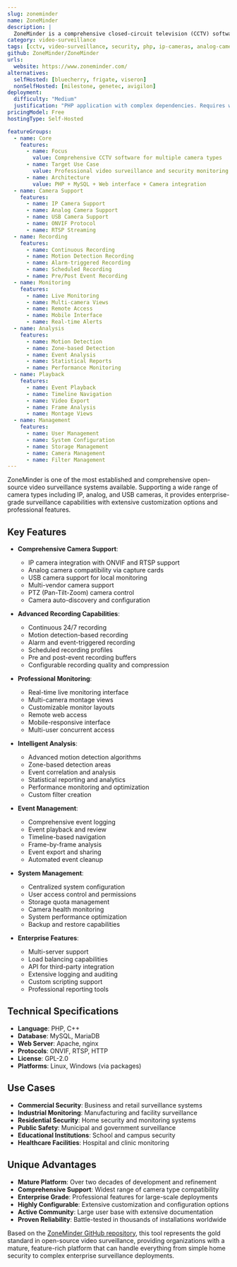 ```yaml
---
slug: zoneminder
name: ZoneMinder
description: |
  ZoneMinder is a comprehensive closed-circuit television (CCTV) software application that supports IP, USB and analog cameras. It provides complete video surveillance capabilities with recording, monitoring, and analysis features for security and surveillance applications.
category: video-surveillance
tags: [cctv, video-surveillance, security, php, ip-cameras, analog-cameras]
github: ZoneMinder/ZoneMinder
urls:
  website: https://www.zoneminder.com/
alternatives:
  selfHosted: [bluecherry, frigate, viseron]
  nonSelfHosted: [milestone, genetec, avigilon]
deployment:
  difficulty: "Medium"
  justification: "PHP application with complex dependencies. Requires web server, database, and camera configuration. Well-documented but requires technical knowledge."
pricingModel: Free
hostingType: Self-Hosted

featureGroups:
  - name: Core
    features:
      - name: Focus
        value: Comprehensive CCTV software for multiple camera types
      - name: Target Use Case
        value: Professional video surveillance and security monitoring
      - name: Architecture
        value: PHP + MySQL + Web interface + Camera integration
  - name: Camera Support
    features:
      - name: IP Camera Support
      - name: Analog Camera Support
      - name: USB Camera Support
      - name: ONVIF Protocol
      - name: RTSP Streaming
  - name: Recording
    features:
      - name: Continuous Recording
      - name: Motion Detection Recording
      - name: Alarm-triggered Recording
      - name: Scheduled Recording
      - name: Pre/Post Event Recording
  - name: Monitoring
    features:
      - name: Live Monitoring
      - name: Multi-camera Views
      - name: Remote Access
      - name: Mobile Interface
      - name: Real-time Alerts
  - name: Analysis
    features:
      - name: Motion Detection
      - name: Zone-based Detection
      - name: Event Analysis
      - name: Statistical Reports
      - name: Performance Monitoring
  - name: Playback
    features:
      - name: Event Playback
      - name: Timeline Navigation
      - name: Video Export
      - name: Frame Analysis
      - name: Montage Views
  - name: Management
    features:
      - name: User Management
      - name: System Configuration
      - name: Storage Management
      - name: Camera Management
      - name: Filter Management
---
```


ZoneMinder is one of the most established and comprehensive open-source video surveillance systems available. Supporting a wide range of camera types including IP, analog, and USB cameras, it provides enterprise-grade surveillance capabilities with extensive customization options and professional features.

## Key Features

- **Comprehensive Camera Support**:

  - IP camera integration with ONVIF and RTSP support
  - Analog camera compatibility via capture cards
  - USB camera support for local monitoring
  - Multi-vendor camera support
  - PTZ (Pan-Tilt-Zoom) camera control
  - Camera auto-discovery and configuration

- **Advanced Recording Capabilities**:

  - Continuous 24/7 recording
  - Motion detection-based recording
  - Alarm and event-triggered recording
  - Scheduled recording profiles
  - Pre and post-event recording buffers
  - Configurable recording quality and compression

- **Professional Monitoring**:

  - Real-time live monitoring interface
  - Multi-camera montage views
  - Customizable monitor layouts
  - Remote web access
  - Mobile-responsive interface
  - Multi-user concurrent access

- **Intelligent Analysis**:

  - Advanced motion detection algorithms
  - Zone-based detection areas
  - Event correlation and analysis
  - Statistical reporting and analytics
  - Performance monitoring and optimization
  - Custom filter creation

- **Event Management**:

  - Comprehensive event logging
  - Event playback and review
  - Timeline-based navigation
  - Frame-by-frame analysis
  - Event export and sharing
  - Automated event cleanup

- **System Management**:

  - Centralized system configuration
  - User access control and permissions
  - Storage quota management
  - Camera health monitoring
  - System performance optimization
  - Backup and restore capabilities

- **Enterprise Features**:
  - Multi-server support
  - Load balancing capabilities
  - API for third-party integration
  - Extensive logging and auditing
  - Custom scripting support
  - Professional reporting tools

## Technical Specifications

- **Language**: PHP, C++
- **Database**: MySQL, MariaDB
- **Web Server**: Apache, nginx
- **Protocols**: ONVIF, RTSP, HTTP
- **License**: GPL-2.0
- **Platforms**: Linux, Windows (via packages)

## Use Cases

- **Commercial Security**: Business and retail surveillance systems
- **Industrial Monitoring**: Manufacturing and facility surveillance
- **Residential Security**: Home security and monitoring systems
- **Public Safety**: Municipal and government surveillance
- **Educational Institutions**: School and campus security
- **Healthcare Facilities**: Hospital and clinic monitoring

## Unique Advantages

- **Mature Platform**: Over two decades of development and refinement
- **Comprehensive Support**: Widest range of camera type compatibility
- **Enterprise Grade**: Professional features for large-scale deployments
- **Highly Configurable**: Extensive customization and configuration options
- **Active Community**: Large user base with extensive documentation
- **Proven Reliability**: Battle-tested in thousands of installations worldwide

Based on the [ZoneMinder GitHub repository](https://github.com/ZoneMinder/ZoneMinder), this tool represents the gold standard in open-source video surveillance, providing organizations with a mature, feature-rich platform that can handle everything from simple home security to complex enterprise surveillance deployments.
